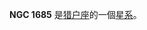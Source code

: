 {{NGCInfoBox|NGCID=NGC 1685|發現者=威廉·帕森思|發現日期=1850年1月-日|其他編號=MCG -1-13-32 IRAS04500-0301|曆元=J2000.0|赤經=4時52分34.2秒
|赤緯=-2°56'59"|星座=猎户座|星體=星系|星等=14.1|表面亮度=14.1|藍等=15}}

'''NGC 1685''' 是[[猎户座|猎户座]]的一個[[星系|星系]]。

{{NGCReference|1685}}
{{Catalogs|NGC=1685}}